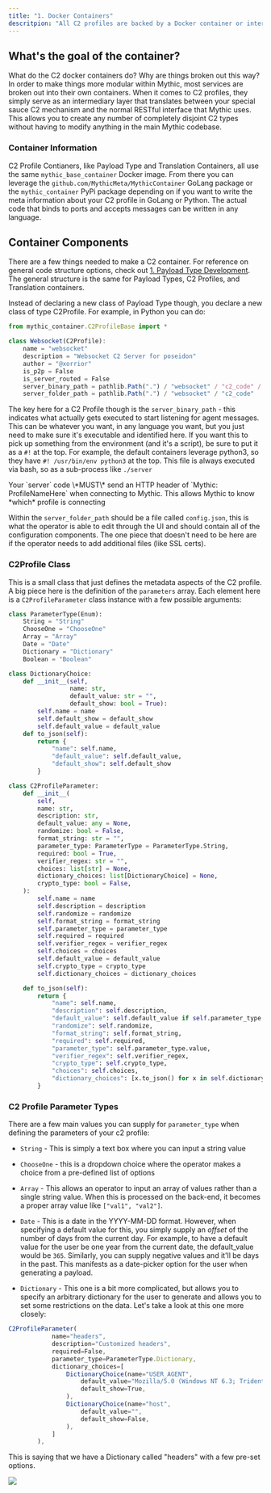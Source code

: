 ```yaml
---
title: "1. Docker Containers"
descritpion: "All C2 profiles are backed by a Docker container or intermediary layer of some sort."
---
```

## What's the goal of the container?

What do the C2 docker containers do? Why are things broken out this way? In order to make things more modular within Mythic, most services are broken out into their own containers. When it comes to C2 profiles, they simply serve as an intermediary layer that translates between your special sauce C2 mechanism and the normal RESTful interface that Mythic uses. This allows you to create any number of completely disjoint C2 types without having to modify anything in the main Mythic codebase.

### Container Information

C2 Profile Contianers, like Payload Type and Translation Containers, all use the same `mythic_base_container` Docker image. From there you can leverage the `github.com/MythicMeta/MythicContainer` GoLang package or the `mythic_container` PyPi package depending on if you want to write the meta information about your C2 profile in GoLang or Python. The actual code that binds to ports and accepts messages can be written in any language.

## Container Components

There are a few things needed to make a C2 container. For reference on general code structure options, check out [1. Payload Type Development](/version-3.0/customizing/payload-type-development). The general structure is the same for Payload Types, C2 Profiles, and Translation containers.

Instead of declaring a new class of Payload Type though, you declare a new class of type C2Profile. For example, in Python you can do:

```js
from mythic_container.C2ProfileBase import *

class Websocket(C2Profile):
    name = "websocket"
    description = "Websocket C2 Server for poseidon"
    author = "@xorrior"
    is_p2p = False
    is_server_routed = False
    server_binary_path = pathlib.Path(".") / "websocket" / "c2_code" / "server"
    server_folder_path = pathlib.Path(".") / "websocket" / "c2_code"
```

The key here for a C2 Profile though is the `server_binary_path` - this indicates what actually gets executed to start listening for agent messages. This can be whatever you want, in any language you want, but you just need to make sure it's executable and identified here. If you want this to pick up something from the environment (and it's a script), be sure to put it as a `#!` at the top. For example, the default containers leverage python3, so they have `#! /usr/bin/env python3` at the top. This file is always executed via bash, so as a sub-process like `./server`

<Note>
Your `server` code \*MUST\* send an HTTP header of `Mythic: ProfileNameHere` when connecting to Mythic. This allows Mythic to know *which* profile is connecting
</Note>

Within the `server_folder_path` should be a file called `config.json`, this is what the operator is able to edit through the UI and should contain all of the configuration components. The one piece that doesn't need to be here are if the operator needs to add additional files (like SSL certs).

### C2Profile Class

This is a small class that just defines the metadata aspects of the C2 profile. A big piece here is the definition of the `parameters` array. Each element here is a `C2ProfileParameter` class instance with a few possible arguments:

```py
class ParameterType(Enum):
    String = "String"
    ChooseOne = "ChooseOne"
    Array = "Array"
    Date = "Date"
    Dictionary = "Dictionary"
    Boolean = "Boolean"

class DictionaryChoice:
    def __init__(self,
                 name: str,
                 default_value: str = "",
                 default_show: bool = True):
        self.name = name
        self.default_show = default_show
        self.default_value = default_value
    def to_json(self):
        return {
            "name": self.name,
            "default_value": self.default_value,
            "default_show": self.default_show
        }

class C2ProfileParameter:
    def __init__(
        self,
        name: str,
        description: str,
        default_value: any = None,
        randomize: bool = False,
        format_string: str = "",
        parameter_type: ParameterType = ParameterType.String,
        required: bool = True,
        verifier_regex: str = "",
        choices: list[str] = None,
        dictionary_choices: list[DictionaryChoice] = None,
        crypto_type: bool = False,
    ):
        self.name = name
        self.description = description
        self.randomize = randomize
        self.format_string = format_string
        self.parameter_type = parameter_type
        self.required = required
        self.verifier_regex = verifier_regex
        self.choices = choices
        self.default_value = default_value
        self.crypto_type = crypto_type
        self.dictionary_choices = dictionary_choices

    def to_json(self):
        return {
            "name": self.name,
            "description": self.description,
            "default_value": self.default_value if self.parameter_type not in [ParameterType.Array, ParameterType.Dictionary] else json.dumps(self.default_value),
            "randomize": self.randomize,
            "format_string": self.format_string,
            "required": self.required,
            "parameter_type": self.parameter_type.value,
            "verifier_regex": self.verifier_regex,
            "crypto_type": self.crypto_type,
            "choices": self.choices,
            "dictionary_choices": [x.to_json() for x in self.dictionary_choices] if self.dictionary_choices is not None else None
        }
```

### C2 Profile Parameter Types

There are a few main values you can supply for `parameter_type` when defining the parameters of your c2 profile:

* `String` - This is simply a text box where you can input a string value

* `ChooseOne` - this is a dropdown choice where the operator makes a choice from a pre-defined list of options

* `Array` - This allows an operator to input an array of values rather than a single string value. When this is processed on the back-end, it becomes a proper array value like `["val1", "val2"]`.

* `Date` - This is a date in the YYYY-MM-DD format. However, when specifying a default value for this, you simply supply an *offset* of the number of days from the current day. For example, to have a default value for the user be one year from the current date, the default\_value would be `365`. Similarly, you can supply negative values and it'll be days in the past. This manifests as a date-picker option for the user when generating a payload.

* `Dictionary` - This one is a bit more complicated, but allows you to specify an arbitrary dictionary for the user to generate and allows you to set some restrictions on the data. Let's take a look at this one more closely:

```js
C2ProfileParameter(
            name="headers",
            description="Customized headers",
            required=False,
            parameter_type=ParameterType.Dictionary,
            dictionary_choices=[
                DictionaryChoice(name="USER_AGENT",
                    default_value="Mozilla/5.0 (Windows NT 6.3; Trident/7.0; rv:11.0) like Gecko",
                    default_show=True,
                ),
                DictionaryChoice(name="host",
                    default_value="",
                    default_show=False,
                ),
            ]
        ),
```

This is saying that we have a Dictionary called "headers" with a few pre-set options.


<Frame>
    <img src="/images/version-3.0/image-53.avif"/>
</Frame>
